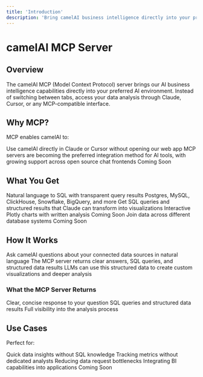 ```yaml
---
title: 'Introduction'
description: 'Bring camelAI business intelligence directly into your preferred AI environment with MCP integration.'
---
```


# camelAI MCP Server

## Overview

The camelAI MCP (Model Context Protocol) server brings our AI business intelligence capabilities directly into your preferred AI environment. Instead of switching between tabs, access your data analysis through Claude, Cursor, or any MCP-compatible interface.

## Why MCP?

MCP enables camelAI to:

<CardGroup cols={2}>
  <Card
    title="Work in Your Preferred Environment"
    icon="desktop"
  >
    Use camelAI directly in Claude or Cursor without opening our web app
  </Card>
  <Card
    title="Enable Developer Integrations"
    icon="code"
  >
    MCP servers are becoming the preferred integration method for AI tools, with growing support across open source chat frontends
    <Note>Coming Soon</Note>
  </Card>
</CardGroup>

## What You Get

<CardGroup cols={3}>
  <Card title="Deep Research Agent" icon="magnifying-glass">
    Natural language to SQL with transparent query results
  </Card>
  <Card title="Database Connectivity" icon="database">
    Postgres, MySQL, ClickHouse, Snowflake, BigQuery, and more
  </Card>
  <Card title="Raw Data Access" icon="table">
    Get SQL queries and structured results that Claude can transform into visualizations
  </Card>
  <Card title="Instant Visualizations" icon="chart-line">
    Interactive Plotly charts with written analysis
    <Note>Coming Soon</Note>
  </Card>
  <Card title="Federated Queries" icon="share">
    Join data across different database systems
    <Note>Coming Soon</Note>
  </Card>
</CardGroup>

## How It Works

<Steps>
  <Step title="Ask Questions">
    Ask camelAI questions about your connected data sources in natural language
  </Step>
  <Step title="Get Structured Results">
    The MCP server returns clear answers, SQL queries, and structured data results
  </Step>
  <Step title="Create Custom Analysis">
    LLMs can use this structured data to create custom visualizations and deeper analysis
  </Step>
</Steps>

### What the MCP Server Returns

<CardGroup cols={3}>
  <Card title="Answer" icon="message">
    Clear, concise response to your question
  </Card>
  <Card title="Artifacts" icon="file-code">
    SQL queries and structured data results
  </Card>
  <Card title="Transparency" icon="shield-check">
    Full visibility into the analysis process
  </Card>
</CardGroup>

## Use Cases

Perfect for:

<CardGroup cols={2}>
  <Card title="Founders" icon="rocket">
    Quick data insights without SQL knowledge
  </Card>
  <Card title="Product Teams" icon="users">
    Tracking metrics without dedicated analysts
  </Card>
  <Card title="CTOs" icon="user-gear">
    Reducing data request bottlenecks
  </Card>
  <Card title="Developers" icon="code">
    Integrating BI capabilities into applications
    <Note>Coming Soon</Note>
  </Card>
</CardGroup>
